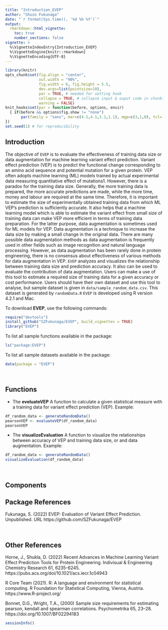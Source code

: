 ```yaml
---
title: "Introduction_EVEP"
author: "Shuzo Fukunaga"
date: "`r format(Sys.time(), '%d %b %Y')`"
output:
  rmarkdown::html_vignette:
    toc: true
    number_sections: false
vignette: >
  %\VignetteIndexEntry{Introduction_EVEP}
  %\VignetteEngine{knitr::rmarkdown}
  %\VignetteEncoding{UTF-8}
---
```


```r
library(knitr)
opts_chunk$set(fig.align = "center", 
               out.width = "90%",
               fig.width = 6, fig.height = 5.5,
               dev.args=list(pointsize=10),
               par = TRUE, # needed for setting hook 
               collapse = TRUE, # collapse input & ouput code in chunks
               warning = FALSE)
knit_hooks$set(par = function(before, options, envir)
  { if(before && options$fig.show != "none") 
       par(family = "sans", mar=c(4.1,4.1,1.1,1.1), mgp=c(3,1,0), tcl=-0.5)
})
set.seed(1) # for reproducibility
```

## Introduction

The objective of `EVEP` is to evaluate the effectiveness of training
data size or data augmentation for machine learning variant effect
prediction. Variant effect prediction (VEP) is to predict the functional
change corresponding to an amino acid sequence and potential mutation
for a given protein. VEP often adopts machine learning (ML) models
trained by actual experimental data measuring quantitative effect of
mutations1. However, there is a paradox for the training data size.
Generally, the more training data is prepared, the more accurate
predictions are made, while the more time, money and labour are required
at the same time. Therefore, it is important to estimate the size of
experimentally obtained training data from which ML VEP’s prediction is
sufficiently accurate. It also helps that a machine learning model which
is able to estimate the variant effect from small size of training data
can make VEP more efficient in terms of training data preparation. For
the latter purpose, data augmentation is sometimes used for ML models
for VEP. Data augmentation is a technique to increase the data size by
making a small change in the original data. There are many possible data
augmentation methods as data augmentation is frequently used in other
fields such as image recognition and natural language processing.
However, as data augmentation has been rarely done in protein
engineering, there is no consensus about effectiveness of various
methods for data augmentation in VEP. `EVEP` analyzes and visualizes the
relationship between training data size and prediction accuracy. It also
can be used to evaluate the contribution of data augmentation. Users can
make a use of this tool to estimate a required size of training data for
a given accuracy or cost performance. Users should have their own
dataset and use this tool to analyse, but sample dataset is given in
`data/sample_random_data.csv`. This dataset is generated by
`randomData.R` `EVEP` is developed using R version 4.2.1 and Mac.

To download **EVEP**, use the following commands:

``` r
require("devtools")
install_github("SZFukunaga/EVEP", build_vignettes = TRUE)
library("EVEP")
```
To list all sample functions available in the package:
``` r
ls("package:EVEP")
```

To list all sample datasets available in the package:
``` r
data(package = "EVEP")
```

<br>

## Functions

* The **eveluateVEP** A function to calculate a given statistical measure with a training data for variant effect prediction (VEP).
Example:
``` r
df_random_data <- generateRandomData()
pearsonVEP <- evaluateVEP(df_random_data)
pearsonVEP
```
* The **visualizeEvaluation** A function to visualize the relationships between accuracy of VEP and training data size, or and data augmentation.
Example:
```r
df_random_data <- generateRandomData()
visualizeEvaluation(df_random_data)
```
<br>

## Components

## Package References

Fukunaga, S. (2022) EVEP: Evaluation of Variant Effect Prediction. Unpublished.
  URL https://github.com/SZFukunaga/EVEP

<br>

## Other References

Horne, J., Shukla, D. (2022) Recent Advances in Machine Learning Variant Effect Prediction Tools for Protein Engineering. Indivisual & Engineering Chemistry Research 61, 6235-6245. https://pubs.acs.org/doi/10.1021/acs.iecr.1c04943

R Core Team (2021). R: A language and environment for statistical computing. R Foundation for Statistical Computing, Vienna, Austria. https://www.R-project.org/

Bonnet, D.G., Wright, T.A., (2000) Sample size requirements for estimating pearson, kendall and spearman correlations. Psychometrika 65, 23–28. https://doi.org/10.1007/BF02294183

```r
sessionInfo()
```
